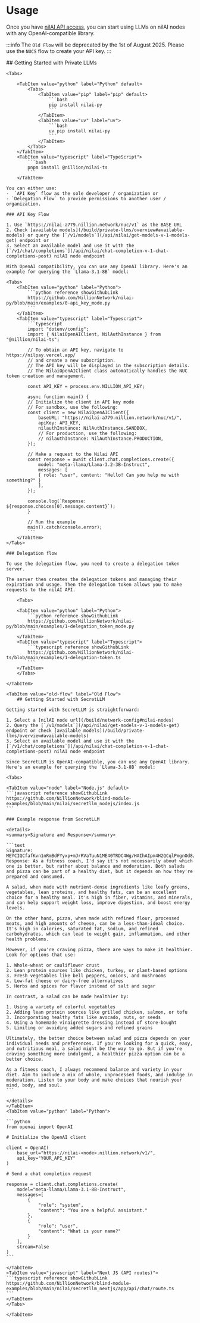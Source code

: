 
# Usage

Once you have [nilAI API access](/build/network-api-access), you can start using LLMs on nilAI nodes with any OpenAI-compatible library.

:::info
The `Old Flow` will be deprecated by the 1st of August 2025. Please use the `NUCS` flow to create your API key.
:::

<Tabs>
    <TabItem value="nucs-flow" label="NUCS" >
    ## Getting Started with Private LLMs

    <Tabs>

        <TabItem value="python" label="Python" default>
            <Tabs>
                <TabItem value="pip" label="pip" default>
                    ```bash
                    pip install nilai-py
                    ```
                </TabItem>
                <TabItem value="uv" label="uv">
                    ```bash
                    uv pip install nilai-py
                    ```
                </TabItem>
            </Tabs>
        </TabItem>
        <TabItem value="typescript" label="TypeScript">
            ```bash
            pnpm install @nillion/nilai-ts
            ```
        </TabItem>

   </Tabs>

    You can either use:
    -  `API Key` flow as the sole developer / organization or
    - `Delegation Flow` to provide permissions to another user / organization.

    ### API Key Flow

    1. Use `https://nilai-a779.nillion.network/nuc/v1` as the BASE URL
    2. Check [available models](/build/private-llms/overview#available-models) or query the [`/v1/models`](/api/nilai/get-models-v-1-models-get) endpoint or
    3. Select an available model and use it with the [`/v1/chat/completions`](/api/nilai/chat-completion-v-1-chat-completions-post) nilAI node endpoint

    With OpenAI compatibility, you can use any OpenAI library. Here's an example for querying the `Llama-3.1-8B` model:

    <Tabs>
        <TabItem value="python" label="Python">
            ```python reference showGithubLink
            https://github.com/NillionNetwork/nilai-py/blob/main/examples/0-api_key_mode.py
            ```
        </TabItem>
        <TabItem value="typescript" label="Typescript">
            ```typescript
            import "dotenv/config";
            import { NilaiOpenAIClient, NilAuthInstance } from "@nillion/nilai-ts";

            // To obtain an API key, navigate to https://nilpay.vercel.app/
            // and create a new subscription.
            // The API key will be displayed in the subscription details.
            // The NilaiOpenAIClient class automatically handles the NUC token creation and management.

            const API_KEY = process.env.NILLION_API_KEY;

            async function main() {
            // Initialize the client in API key mode
            // For sandbox, use the following:
            const client = new NilaiOpenAIClient({
                baseURL: "https://nilai-a779.nillion.network/nuc/v1/",
                apiKey: API_KEY,
                nilauthInstance: NilAuthInstance.SANDBOX,
                // For production, use the following:
                // nilauthInstance: NilAuthInstance.PRODUCTION,
            });

            // Make a request to the Nilai API
            const response = await client.chat.completions.create({
                model: "meta-llama/Llama-3.2-3B-Instruct",
                messages: [
                { role: "user", content: "Hello! Can you help me with something?" }
                ],
            });

            console.log(`Response: ${response.choices[0].message.content}`);
            }

            // Run the example
            main().catch(console.error);
            ```
        </TabItem>
    </Tabs>

    ### Delegation flow

    To use the delegation flow, you need to create a delegation token server.

    The server then creates the delegation tokens and managing their expiration and usage. Then the delegation token allows you to make requests to the nilAI API.

        <Tabs>

        <TabItem value="python" label="Python">
            ```python reference showGithubLink
            https://github.com/NillionNetwork/nilai-py/blob/main/examples/1-delegation_token_mode.py
            ```
        </TabItem>
        <TabItem value="typescript" label="Typescript">
            ```typescript reference showGithubLink
            https://github.com/NillionNetwork/nilai-ts/blob/main/examples/1-delegation-token.ts
            ```
        </TabItem>
        </Tabs>

    </TabItem>

    <TabItem value="old-flow" label="Old Flow">
        ## Getting Started with SecretLLM

    Getting started with SecretLLM is straightforward:

    1. Select a [nilAI node url](/build/network-config#nilai-nodes)
    2. Query the [`/v1/models`](/api/nilai/get-models-v-1-models-get) endpoint or check [available models](/build/private-llms/overview#available-models)
    3. Select an available model and use it with the [`/v1/chat/completions`](/api/nilai/chat-completion-v-1-chat-completions-post) nilAI node endpoint

    Since SecretLLM is OpenAI-compatible, you can use any OpenAI library. Here's an example for querying the `Llama-3.1-8B` model:

    <Tabs>

    <TabItem value="node" label="Node.js" default>
    ```javascript reference showGithubLink
    https://github.com/NillionNetwork/blind-module-examples/blob/main/nilai/secretllm_nodejs/index.js
    ```

    ### Example response from SecretLLM

    <details>
    <summary>Signature and Response</summary>

    ```text
    Signature: MEYCIQCfafKvn1nRmBdFYyxp+mJrRVaTuuN1ME40TRDC4Wg/HAIhAIpm4H2QCqlPmgnOd8/aJXuvWvIAEzKl3ObbbyFMz6iI
    Response: As a fitness coach, I'd say it's not necessarily about which one is better, but rather about balance and moderation. Both salads and pizza can be part of a healthy diet, but it depends on how they're prepared and consumed.

    A salad, when made with nutrient-dense ingredients like leafy greens, vegetables, lean proteins, and healthy fats, can be an excellent choice for a healthy meal. It's high in fiber, vitamins, and minerals, and can help support weight loss, improve digestion, and boost energy levels.

    On the other hand, pizza, when made with refined flour, processed meats, and high amounts of cheese, can be a less-than-ideal choice. It's high in calories, saturated fat, sodium, and refined carbohydrates, which can lead to weight gain, inflammation, and other health problems.

    However, if you're craving pizza, there are ways to make it healthier. Look for options that use:

    1. Whole-wheat or cauliflower crust
    2. Lean protein sources like chicken, turkey, or plant-based options
    3. Fresh vegetables like bell peppers, onions, and mushrooms
    4. Low-fat cheese or dairy-free alternatives
    5. Herbs and spices for flavor instead of salt and sugar

    In contrast, a salad can be made healthier by:

    1. Using a variety of colorful vegetables
    2. Adding lean protein sources like grilled chicken, salmon, or tofu
    3. Incorporating healthy fats like avocado, nuts, or seeds
    4. Using a homemade vinaigrette dressing instead of store-bought
    5. Limiting or avoiding added sugars and refined grains

    Ultimately, the better choice between salad and pizza depends on your individual needs and preferences. If you're looking for a quick, easy, and nutritious meal, a salad might be the way to go. But if you're craving something more indulgent, a healthier pizza option can be a better choice.

    As a fitness coach, I always recommend balance and variety in your diet. Aim to include a mix of whole, unprocessed foods, and indulge in moderation. Listen to your body and make choices that nourish your mind, body, and soul.
    ```

    </details>
    </TabItem>
    <TabItem value="python" label="Python">

    ```python
    from openai import OpenAI

    # Initialize the OpenAI client

    client = OpenAI(
        base_url="https://nilai-<node>.nillion.network/v1/",
        api_key="YOUR_API_KEY"
    )

    # Send a chat completion request

    response = client.chat.completions.create(
        model="meta-llama/Llama-3.1-8B-Instruct",
        messages=[
            {
                "role": "system",
                "content": "You are a helpful assistant."
            },
            {
                "role": "user",
                "content": "What is your name?"
            }
        ],
        stream=False
    )
    ```

    </TabItem>
    <TabItem value="javascript" label="Next JS (API routes)">
    ```typescript reference showGithubLink
    https://github.com/NillionNetwork/blind-module-examples/blob/main/nilai/secretllm_nextjs/app/api/chat/route.ts
    ```
    </TabItem>
    </Tabs>

    </TabItem>

</Tabs>
